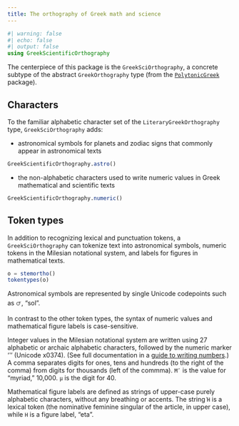```yaml
---
title: The orthography of Greek math and science
---
```


```julia
#| warning: false
#| echo: false
#| output: false
using GreekScientificOrthography
```


The centerpiece of this package is the `GreekSciOrthography`, a concrete subtype of the abstract `GreekOrthography` type (from the [`PolytonicGreek`](https://neelsmith.quarto.pub/polytonicgreek/) package).


## Characters

To the familiar alphabetic character set of the `LiteraryGreekOrthography` type, `GreekSciOrthography` adds:

- astronomical symbols for planets and zodiac signs that commonly appear in astronomical texts

```julia
GreekScientificOrthography.astro()
```


- the non-alphabetic characters used to write numeric values in Greek mathematical and scientific texts



```julia
GreekScientificOrthography.numeric()
```


## Token types

In addition to recognizing lexical and punctuation tokens, a `GreekSciOrthography` can tokenize text into astronomical symbols, numeric tokens in the Milesian notational system, and labels for figures in mathematical texts.



```julia
o = stemortho()
tokentypes(o)
```

Astronomical symbols are represented by single Unicode codepoints such as `🜚︎`, "sol".


In contrast to the other token types, the syntax of numeric values and mathematical figure labels is case-sensitive.

Integer values in the Milesian notational system are written using 27 alphabetic or archaic alphabetic characters, followed by the numeric marker 'ʹ' (Unicode x0374).  (See full documentation in a [guide to writing numbers](../guides/numbers.qmd).)  A comma separates digits for ones, tens and hundreds (to the right of the comma) from digits for thousands (left of the commma). `Μʹ` is the value for "myriad," 10,000. `μ` is the digit for 40.

Mathematical figure labels are defined as strings of upper-case purely alphabetic characters, without any breathing or accents.  The string `Ἡ` is a lexical token (the nominative feminine singular of the article, in upper case), while `Η` is a figure label, "eta". 

